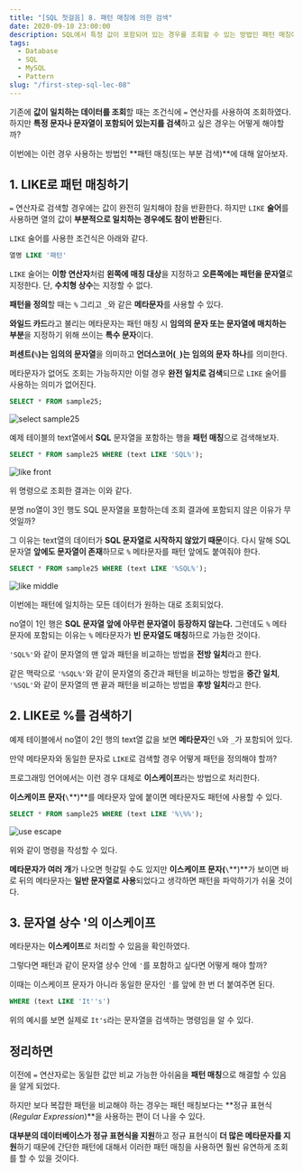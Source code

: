 ```yaml
---
title: "[SQL 첫걸음] 8. 패턴 매칭에 의한 검색"
date: 2020-09-10 23:00:00
description: SQL에서 특정 값이 포함되어 있는 경우를 조회할 수 있는 방법인 패턴 매칭에 대해 소개한다.
tags:
  - Database
  - SQL
  - MySQL
  - Pattern
slug: "/first-step-sql-lec-08"
---
```


기존에 **값이 일치하는 데이터를 조회**할 때는 조건식에 `=` 연산자를 사용하여 조회하였다. 하지만 **특정 문자나 문자열이 포함되어 있는지를 검색**하고 싶은 경우는 어떻게 해야할까?

이번에는 이런 경우 사용하는 방법인 **패턴 매칭(또는 부분 검색)**에 대해 알아보자.

## 1. LIKE로 패턴 매칭하기

`=` 연산자로 검색할 경우에는 값이 완전히 일치해야 참을 반환한다. 하지만 `LIKE` **술어**를 사용하면 열의 값이 **부분적으로 일치하는 경우에도 참이 반환**된다.

`LIKE` 술어를 사용한 조건식은 아래와 같다.

```sql
열명 LIKE '패턴'
```

`LIKE` 술어는 **이항 연산자**처럼 **왼쪽에 매칭 대상**을 지정하고 **오른쪽에는 패턴을 문자열**로 지정한다. 단, **수치형 상수**는 지정할 수 없다.

**패턴을 정의**할 때는 `%` 그리고 `_`와 같은 **메타문자**를 사용할 수 있다.

**와일드 카드**라고 불리는 메타문자는 패턴 매칭 시 **임의의 문자 또는 문자열에 매치하는 부분**을 지정하기 위해 쓰이는 **특수 문자**이다.

**퍼센트(**`%`**)는 임의의 문자열**을 의미하고 **언더스코어(**`_`**)는 임의의 문자 하나**를 의미한다.

메타문자가 없어도 조회는 가능하지만 이럴 경우 **완전 일치로 검색**되므로 `LIKE` 술어를 사용하는 의미가 없어진다.

```sql
SELECT * FROM sample25;
```

![select sample25](./select-sample25.png)

예제 테이블의 text열에서 **SQL** 문자열을 포함하는 행을 **패턴 매칭**으로 검색해보자.

```sql
SELECT * FROM sample25 WHERE (text LIKE 'SQL%');
```

![like front](./like-front.png)

위 명령으로 조회한 결과는 이와 같다.

분명 no열이 3인 행도 SQL 문자열을 포함하는데 조회 결과에 포함되지 않은 이유가 무엇일까?

그 이유는 text열의 데이터가 **SQL 문자열로 시작하지 않았기 때문**이다. 다시 말해 SQL 문자열 **앞에도 문자열이 존재**하므로 `%` 메타문자를 패턴 앞에도 붙여줘야 한다.

```sql
SELECT * FROM sample25 WHERE (text LIKE '%SQL%');
```

![like middle](./like-middle.png)

이번에는 패턴에 일치하는 모든 데이터가 원하는 대로 조회되었다.

no열이 1인 행은 **SQL 문자열 앞에 아무런 문자열이 등장하지 않는다.** 그런데도 `%` 메타문자에 포함되는 이유는 `%` 메타문자가 **빈 문자열도 매칭**하므로 가능한 것이다.

`'SQL%'`와 같이 문자열의 맨 앞과 패턴을 비교하는 방법을 **전방 일치**라고 한다.

같은 맥락으로 `'%SQL%'`와 같이 문자열의 중간과 패턴을 비교하는 방법을 **중간 일치**, `'%SQL'`와 같이 문자열의 맨 끝과 패턴을 비교하는 방법을 **후방 일치**라고 한다.

## 2. LIKE로 %를 검색하기

예제 테이블에서 no열이 2인 행의 text열 값을 보면 **메타문자**인 `%`와 `_`가 포함되어 있다.

만약 메타문자와 동일한 문자로 `LIKE`로 검색할 경우 어떻게 패턴을 정의해야 할까?

프로그래밍 언어에서는 이런 경우 대체로 **이스케이프**라는 방법으로 처리한다.

**이스케이프 문자(**`\`**)**를 메타문자 앞에 붙이면 메타문자도 패턴에 사용할 수 있다.

```sql
SELECT * FROM sample25 WHERE (text LIKE '%\%%');
```

![use escape](./use-escape.png)

위와 같이 명령을 작성할 수 있다.

**메타문자가 여러 개**가 나오면 헛갈릴 수도 있지만 **이스케이프 문자(**`\`**)**가 보이면 바로 뒤의 메타문자는 **일반 문자열로 사용**되었다고 생각하면 패턴을 파악하기가 쉬울 것이다.

## 3. 문자열 상수 '의 이스케이프

메타문자는 **이스케이프**로 처리할 수 있음을 확인하였다.

그렇다면 패턴과 같이 문자열 상수 안에 `'`를 포함하고 싶다면 어떻게 해야 할까?

이때는 이스케이프 문자가 아니라 동일한 문자인 `'`를 앞에 한 번 더 붙여주면 된다.

```sql
WHERE (text LIKE 'It''s')
```

위의 예시를 보면 실제로 `It's`라는 문자열을 검색하는 명령임을 알 수 있다.

## 정리하면

이전에 `=` 연산자로는 동일한 값만 비교 가능한 아쉬움을 **패턴 매칭**으로 해결할 수 있음을 알게 되었다.

하지만 보다 복잡한 패턴을 비교해야 하는 경우는 패턴 매칭보다는 **정규 표현식(*Regular Expression*)**을 사용하는 편이 더 나을 수 있다.

**대부분의 데이터베이스가 정규 표현식을 지원**하고 정규 표현식이 **더 많은 메타문자를 지원**하기 때문에 간단한 패턴에 대해서 이러한 패턴 매칭을 사용하면 훨씬 유연하게 조회를 할 수 있을 것이다.